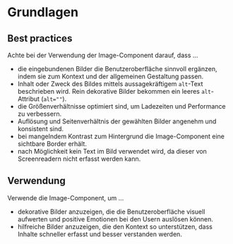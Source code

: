 # Grundlagen

## Best practices

Achte bei der Verwendung der Image-Component darauf, dass ...

- die eingebundenen Bilder die Benutzeroberfläche sinnvoll ergänzen, indem sie
  zum Kontext und der allgemeinen Gestaltung passen.
- Inhalt oder Zweck des Bildes mittels aussagekräftigem `alt`-Text beschrieben
  wird. Rein dekorative Bilder bekommen ein leeres `alt`-Attribut (`alt=""`).
- die Größenverhältnisse optimiert sind, um Ladezeiten und Performance zu
  verbessern.
- Auflösung und Seitenverhältnis der gewählten Bilder angenehm und konsistent
  sind.
- bei mangelndem Kontrast zum Hintergrund die Image-Component eine sichtbare
  Border erhält.
- nach Möglichkeit kein Text im Bild verwendet wird, da dieser von Screenreadern
  nicht erfasst werden kann.

## Verwendung

Verwende die Image-Component, um ...

- dekorative Bilder anzuzeigen, die die Benutzeroberfläche visuell aufwerten und
  positive Emotionen bei den Usern auslösen können.
- hilfreiche Bilder anzuzeigen, die den Kontext so unterstützen, dass Inhalte
  schneller erfasst und besser verstanden werden.
